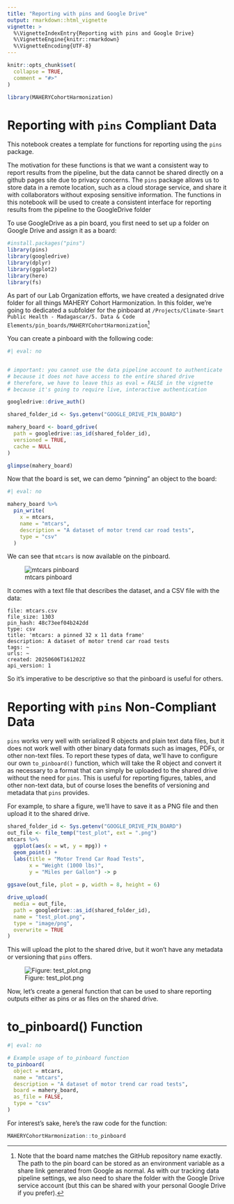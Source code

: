 ```yaml
---
title: "Reporting with pins and Google Drive"
output: rmarkdown::html_vignette
vignette: >
  %\VignetteIndexEntry{Reporting with pins and Google Drive}
  %\VignetteEngine{knitr::rmarkdown}
  %\VignetteEncoding{UTF-8}
---
```


```r
knitr::opts_chunk$set(
  collapse = TRUE,
  comment = "#>"
)
```

```r
library(MAHERYCohortHarmonization)
```

<!-- WARNING - This vignette is generated by {fusen} from dev/flat_reporting_pins.Rmd: do not edit by hand -->




# Reporting with `pins` Compliant Data

This notebook creates a template for functions for reporting using the `pins` package.

The motivation for these functions is that we want a consistent way to report results from the pipeline,
but the data cannot be shared directly on a github pages site due to privacy concerns.
The `pins` package allows us to store data in a remote location, such as a cloud storage service,
and share it with collaborators without exposing sensitive information.
The functions in this notebook will be used to create a consistent interface for reporting results from the pipeline
to the GoogleDrive folder 

To use GoogleDrive as a pin board, you first need to set up a folder on Google Drive and
assign it as a board:
```r
#install.packages("pins")
library(pins)
library(googledrive)
library(dplyr)
library(ggplot2)
library(here)
library(fs)

```


As part of our Lab Organization efforts, we have created a designated
drive folder for all things MAHERY Cohort Harmonization. In this folder,
we're going to dedicated a subfolder for the pinboard at 
`/Projects/Climate-Smart Public Health - Madagascar/5. Data & Code Elements/pin_boards/MAHERYCohortHarmonization`[^1]

[^1]: Note that the board name matches the GitHub repository name exactly. The path to the pin board can be stored as an environment variable as a share link generated from Google as normal. As with our tracking data pipeline settings, we also need to share the folder with the Google Drive service account (but this can be shared with your personal Google Drive if you prefer).

You can create a pinboard with the following code:
```r
#| eval: no


# important: you cannot use the data pipeline account to authenticate
# because it does not have access to the entire shared drive
# therefore, we have to leave this as eval = FALSE in the vignette
# because it's going to require live, interactive authentication

googledrive::drive_auth()

shared_folder_id <- Sys.getenv("GOOGLE_DRIVE_PIN_BOARD")

mahery_board <- board_gdrive(
  path = googledrive::as_id(shared_folder_id),
  versioned = TRUE,
  cache = NULL
)

glimpse(mahery_board)
```


Now that the board is set, we can demo "pinning" an object to the board:
```r
#| eval: no

mahery_board %>% 
  pin_write(
    x = mtcars, 
    name = "mtcars", 
    description = "A dataset of motor trend car road tests",
    type = "csv"
  )
```


We can see that `mtcars` is now available on the pinboard.

![mtcars pinboard](mtcars_folder.png)

It comes with a text file that describes the dataset, and a CSV file with the data:

```
file: mtcars.csv
file_size: 1303
pin_hash: 48c73eef04b242dd
type: csv
title: 'mtcars: a pinned 32 x 11 data frame'
description: A dataset of motor trend car road tests
tags: ~
urls: ~
created: 20250606T161202Z
api_version: 1
```

So it's imperative to be descriptive so that the pinboard is useful for others.

# Reporting with `pins` Non-Compliant Data

`pins` works very well with serialized R objects and plain text data files, but it does not work well with
other binary data formats such as images, PDFs, or other non-text files.
To report these types of data, we'll have to configure our own `to_pinboard()` function, which will take the R
object and convert it as necessary to a format that can simply be uploaded to the shared drive
without the need for `pins`. This is useful for reporting figures, tables, and other non-text data,
but of course loses the benefits of versioning and metadata that `pins` provides.

For example, to share a figure, we'll have to save it as a PNG file and then upload it to the shared drive.
```r
shared_folder_id <- Sys.getenv("GOOGLE_DRIVE_PIN_BOARD")
out_file <- file_temp("test_plot", ext = ".png")
mtcars %>% 
  ggplot(aes(x = wt, y = mpg)) +
  geom_point() +
  labs(title = "Motor Trend Car Road Tests",
       x = "Weight (1000 lbs)",
       y = "Miles per Gallon") -> p
  
ggsave(out_file, plot = p, width = 8, height = 6)

drive_upload(
  media = out_file,
  path = googledrive::as_id(shared_folder_id),
  name = "test_plot.png",
  type = "image/png",
  overwrite = TRUE
)
```


This will upload the plot to the shared drive, but it won't have any metadata or versioning
that `pins` offers.

![Figure: test_plot.png](test_plot_in_folder.png)

Now, let's create a general function that can be used to share reporting
outputs either as pins or as files on the shared drive.

# to_pinboard() Function
    
  

```r
#| eval: no

# Example usage of to_pinboard function
to_pinboard(
  object = mtcars,
  name = "mtcars",
  description = "A dataset of motor trend car road tests",
  board = mahery_board,
  as_file = FALSE,
  type = "csv"
)
```



For interest's sake, here's the raw code for the function:
```r
MAHERYCohortHarmonization::to_pinboard
```



